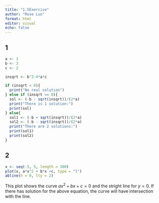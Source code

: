 ```yaml
---
title: "1.5Exercise"
author: "Rose Luo"
format: html
editor: visual
echo: false
---
```


## 1

```r
a <- 1
b <- 3
c <- 2

insqrt <- b^2-4*a*c

if (insqrt < 0){
  print("No real solution")
} else if (insqrt == 0){
  sol <- (-b - sqrt(insqrt))/(2*a)
  print("There is 1 solution:")
  print(sol)
} else{
  sol1 <- (-b + sqrt(insqrt))/(2*a)
  sol2 <- (-b - sqrt(insqrt))/(2*a)
  print("There are 2 solutions:")
  print(sol1)
  print(sol2)
}
```

## 2

```r
x <- seq(-5, 5, length = 300)
plot(x, a*x^2 + b*x +c, type = "l")
abline(h = 0, lty = 2)
```

This plot shows the curve $ax^2+bx+c=0$ and the stright line for $y=0$. If there has solution for the above equation, the curve will have intersection with the line.
